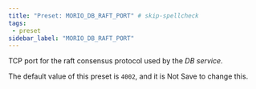 ```yaml
---
title: "Preset: MORIO_DB_RAFT_PORT" # skip-spellcheck
tags:
 - preset
sidebar_label: "MORIO_DB_RAFT_PORT"
---
```


TCP port for the  raft consensus protocol used by the _DB service_.

<Note>

The default value of this preset is `4002`, and it is <Label style="danger">Not Save</Label> to change this.

</Note>
